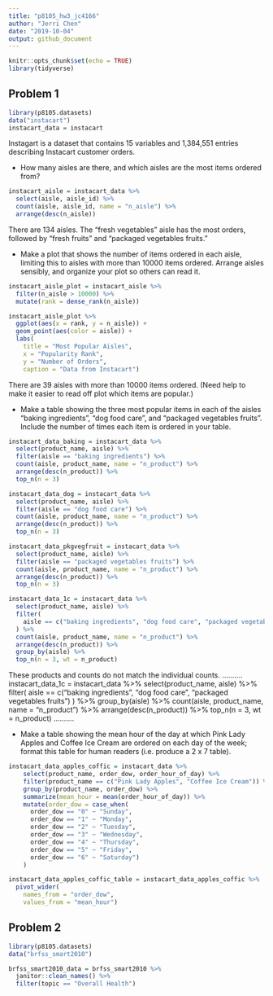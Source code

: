 ```yaml
---
title: "p8105_hw3_jc4166"
author: "Jerri Chen"
date: "2019-10-04"
output: github_document
---
```


```r
knitr::opts_chunk$set(echo = TRUE)
library(tidyverse)
```

## Problem 1
```r
library(p8105.datasets)
data("instacart")
instacart_data = instacart
```
Instagart is a dataset that contains 15 variables and 1,384,551 entries describing Instacart customer orders. 

- How many aisles are there, and which aisles are the most items ordered from?
```r
instacart_aisle = instacart_data %>%
  select(aisle, aisle_id) %>% 
  count(aisle, aisle_id, name = "n_aisle") %>% 
  arrange(desc(n_aisle))
```
There are 134 aisles. The "fresh vegetables" aisle has the most orders, followed by "fresh fruits" and "packaged vegetables fruits."

- Make a plot that shows the number of items ordered in each aisle, limiting this to aisles with more than 10000 items ordered. Arrange aisles sensibly, and organize your plot so others can read it.
```r
instacart_aisle_plot = instacart_aisle %>% 
  filter(n_aisle > 10000) %>% 
  mutate(rank = dense_rank(n_aisle))

instacart_aisle_plot %>% 
  ggplot(aes(x = rank, y = n_aisle)) + 
  geom_point(aes(color = aisle)) +
  labs(
    title = "Most Popular Aisles",
    x = "Popularity Rank",
    y = "Number of Orders",
    caption = "Data from Instacart")
```
There are 39 aisles with more than 10000 items ordered.
(Need help to make it easier to read off plot which items are popular.)

- Make a table showing the three most popular items in each of the aisles “baking ingredients”, “dog food care”, and “packaged vegetables fruits”. Include the number of times each item is ordered in your table.
```r
instacart_data_baking = instacart_data %>% 
  select(product_name, aisle) %>% 
  filter(aisle == "baking ingredients") %>% 
  count(aisle, product_name, name = "n_product") %>% 
  arrange(desc(n_product)) %>% 
  top_n(n = 3)
```

```r
instacart_data_dog = instacart_data %>% 
  select(product_name, aisle) %>% 
  filter(aisle == "dog food care") %>% 
  count(aisle, product_name, name = "n_product") %>% 
  arrange(desc(n_product)) %>% 
  top_n(n = 3)
```

```r
instacart_data_pkgvegfruit = instacart_data %>% 
  select(product_name, aisle) %>% 
  filter(aisle == "packaged vegetables fruits") %>% 
  count(aisle, product_name, name = "n_product") %>% 
  arrange(desc(n_product)) %>% 
  top_n(n = 3)
```

```r
instacart_data_1c = instacart_data %>% 
  select(product_name, aisle) %>% 
  filter(
    aisle == c("baking ingredients", "dog food care", "packaged vegetables fruits")
  ) %>% 
  count(aisle, product_name, name = "n_product") %>% 
  arrange(desc(n_product)) %>%
  group_by(aisle) %>% 
  top_n(n = 3, wt = n_product)
```
These products and counts do not match the individual counts.
..........
instacart_data_1c = instacart_data %>% 
  select(product_name, aisle) %>% 
  filter(
    aisle == c("baking ingredients", "dog food care", "packaged vegetables fruits")
  ) %>% 
  group_by(aisle) %>% 
  count(aisle, product_name, name = "n_product") %>% 
  arrange(desc(n_product)) %>% 
  top_n(n = 3, wt = n_product)
..........

- Make a table showing the mean hour of the day at which Pink Lady Apples and Coffee Ice Cream are ordered on each day of the week; format this table for human readers (i.e. produce a 2 x 7 table).
```r
instacart_data_apples_coffic = instacart_data %>% 
    select(product_name, order_dow, order_hour_of_day) %>%
    filter(product_name == c("Pink Lady Apples", "Coffee Ice Cream")) %>%
    group_by(product_name, order_dow) %>%
    summarize(mean_hour = mean(order_hour_of_day)) %>%
    mutate(order_dow = case_when(
      order_dow == "0" ~ "Sunday",
      order_dow == "1" ~ "Monday",
      order_dow == "2" ~ "Tuesday",
      order_dow == "3" ~ "Wednesday",
      order_dow == "4" ~ "Thursday",
      order_dow == "5" ~ "Friday",
      order_dow == "6" ~ "Saturday")
    )

instacart_data_apples_coffic_table = instacart_data_apples_coffic %>% 
  pivot_wider(
    names_from = "order_dow",
    values_from = "mean_hour")
```

## Problem 2
```r
library(p8105.datasets)
data("brfss_smart2010")
```

```r
brfss_smart2010_data = brfss_smart2010 %>% 
  janitor::clean_names() %>% 
  filter(topic == "Overall Health")
```

